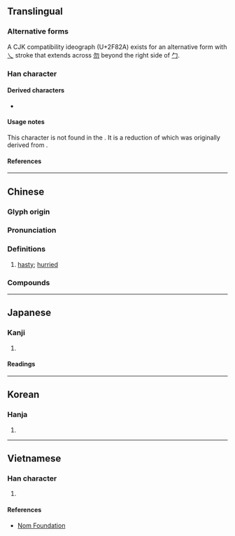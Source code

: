{{also|悤|怱|匁|勿}}
{{character info}}
{{character info|0x2F82A}}
==Translingual==

===Alternative forms===
A CJK compatibility ideograph (U+2F82A) exists for an alternative form with [[乀]] stroke that extends across [[勿]] beyond the right side of [[勹]].

===Han character===
{{Han char|rn=20|rad=勹|as=03|sn=5|four=27450|canj=PKK|ids=⿻勿丶(U+5306),⿻勿乀(U+2F82A)}}

====Derived characters====
* {{l|mul|[[茐]], [[䖏]], [[𡧴]], [[𢝰]], [[𬖕]], [[𠰯]], [[𠱱]], [[𢫍]], [[𦓭]], [[𨠞]], [[𨣭]], [[𩂜]], [[𠁅]]}}

====Usage notes====
This character is not found in the {{w|Kangxi dictionary}}. It is a reduction of {{l|mul|怱}} which was originally derived from {{l|mul|悤}}.

====References====
{{Han ref|kx=0151.031|dkj=02511|dj=0340.070|hdz=10257.020|uh=5306}}
{{Han ref|uh=2F82A}}

----

==Chinese==
{{zh-forms|alt=悤:original form,怱:variant of 悤,忩:unorthodox variant of 悤,匇}}

===Glyph origin===
{{Han etym}}
{{rfe|zh}}

===Pronunciation===
{{zh-pron
|m=cōng
|c=cung1
|h=pfs=
|md=
|mn=chhong/qz,xm,zz:chhang
|mn_note=chhong - literary; chhang - vernacular
|w=
|mc=y
|oc=y
|cat=a
}}

===Definitions===
{{zh-hanzi}}

# [[hasty]]; [[hurried]]

===Compounds===
{{zh-der|匆匆忙忙|匆猝|匆忙|來去匆匆|匆促|匆遽|匆匆|行色匆匆|興匆匆}}

----

==Japanese==

===Kanji===
{{ja-kanji|grade=|rs=勹03}}

# {{rfdef|ja|sort=勹03}}

====Readings====
{{ja-readings
|goon=す
|kanon=そう
|kun=いそが-し.い
}}

----

==Korean==

===Hanja===
{{ko-hanja|총}}

# {{rfdef|ko|sort=勹03}}

----

==Vietnamese==

===Han character===
{{vi-readings|rs=勹03|reading=thông}}

# {{rfdef|vi|sort=勹03}}

====References====
*[http://nomfoundation.org/common/nom_details.php?codepoint=5306 Nom Foundation]